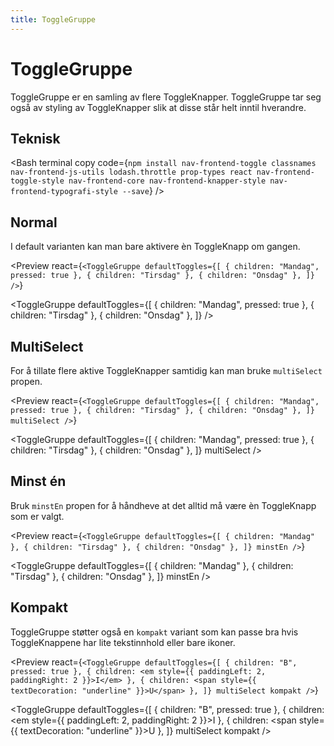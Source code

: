 ```yaml
---
title: ToggleGruppe
---
```


# ToggleGruppe

ToggleGruppe er en samling av flere ToggleKnapper. ToggleGruppe tar seg også av styling av ToggleKnapper slik at disse står helt inntil hverandre.

<TableOfContents />

## Teknisk

<Bash
  terminal
  copy
  code={`npm install nav-frontend-toggle classnames nav-frontend-js-utils lodash.throttle prop-types react nav-frontend-toggle-style nav-frontend-core nav-frontend-knapper-style nav-frontend-typografi-style --save`}
/>

<Npm packName="nav-frontend-toggle" imports="ToggleGruppe" />

## Normal

I default varianten kan man bare aktivere èn ToggleKnapp om gangen.

<Preview
  react={`<ToggleGruppe
    defaultToggles={[
      { children: "Mandag", pressed: true },
      { children: "Tirsdag" },
      { children: "Onsdag" },
    ]}
  />`}
>
  <ToggleGruppe
    defaultToggles={[
      { children: "Mandag", pressed: true },
      { children: "Tirsdag" },
      { children: "Onsdag" },
    ]}
  />
</Preview>

## MultiSelect

For å tillate flere aktive ToggleKnapper samtidig kan man bruke `multiSelect` propen.

<Preview
  react={`<ToggleGruppe
    defaultToggles={[
      { children: "Mandag", pressed: true },
      { children: "Tirsdag" },
      { children: "Onsdag" },
    ]}
    multiSelect
  />`}
>
  <ToggleGruppe
    defaultToggles={[
      { children: "Mandag", pressed: true },
      { children: "Tirsdag" },
      { children: "Onsdag" },
    ]}
    multiSelect
  />
</Preview>

## Minst én

Bruk `minstEn` propen for å håndheve at det alltid må være èn ToggleKnapp som er valgt.

<Preview
  react={`<ToggleGruppe
    defaultToggles={[
      { children: "Mandag" },
      { children: "Tirsdag" },
      { children: "Onsdag" },
    ]}
    minstEn
  />`}
>
  <ToggleGruppe
    defaultToggles={[
      { children: "Mandag" },
      { children: "Tirsdag" },
      { children: "Onsdag" },
    ]}
    minstEn
  />
</Preview>

## Kompakt

ToggleGruppe støtter også en `kompakt` variant som kan passe bra hvis ToggleKnappene har lite tekstinnhold eller bare ikoner.

<Preview
  react={`<ToggleGruppe
    defaultToggles={[
      { children: "B", pressed: true },
      { children: <em style={{ paddingLeft: 2, paddingRight: 2 }}>I</em> },
      { children: <span style={{ textDecoration: "underline" }}>U</span> },
    ]}
    multiSelect
    kompakt
  />`}
>
  <ToggleGruppe
    defaultToggles={[
      { children: "B", pressed: true },
      { children: <em style={{ paddingLeft: 2, paddingRight: 2 }}>I</em> },
      { children: <span style={{ textDecoration: "underline" }}>U</span> },
    ]}
    multiSelect
    kompakt
  />
</Preview>
